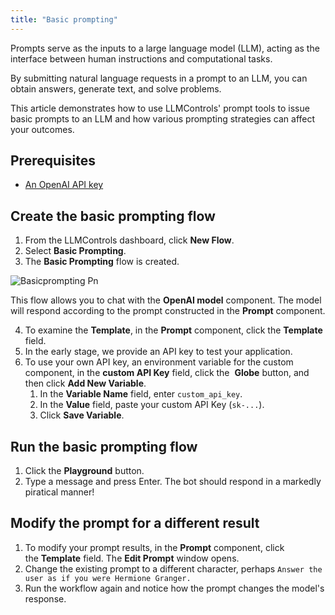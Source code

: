 ```yaml
---
title: "Basic prompting"
---
```


Prompts serve as the inputs to a large language model (LLM), acting as the interface between human instructions and computational tasks.

By submitting natural language requests in a prompt to an LLM, you can obtain answers, generate text, and solve problems.

This article demonstrates how to use LLMControls' prompt tools to issue basic prompts to an LLM and how various prompting strategies can affect your outcomes.

## **Prerequisites**[**​**](https://docs.langflow.org/basic-prompting#prerequisites)

- [An OpenAI API key](https://platform.openai.com/)

## **Create the basic prompting flow**[**​**](https://docs.langflow.org/basic-prompting#create-the-basic-prompting-flow)

1. From the LLMControls dashboard, click **New Flow**.
2. Select **Basic Prompting**.
3. The **Basic Prompting** flow is created.

![Basicprompting Pn](/images/basicprompting.png)

This flow allows you to chat with the **OpenAI model** component. The model will respond according to the prompt constructed in the **Prompt** component.

4. To examine the **Template**, in the **Prompt** component, click the **Template** field.
5. In the early stage, we provide an API key to test your application.
6. To use your own API key,  an environment variable for the custom component, in the **custom API Key** field, click the  **Globe** button, and then click **Add New Variable**.
   1. In the **Variable Name** field, enter `custom_api_key`.
   2. In the **Value** field, paste your custom API Key (`sk-...`).
   3. Click **Save Variable**.

## **Run the basic prompting flow**[**​**](https://docs.langflow.org/basic-prompting#run-the-basic-prompting-flow)

1. Click the **Playground** button.
2. Type a message and press Enter. The bot should respond in a markedly piratical manner\!

## **Modify the prompt for a different result**[**​**](https://docs.langflow.org/basic-prompting#modify-the-prompt-for-a-different-result)

1. To modify your prompt results, in the **Prompt** component, click the **Template** field. The **Edit Prompt** window opens.
2. Change the existing prompt to a different character, perhaps `Answer the user as if you were Hermione Granger.`
3. Run the workflow again and notice how the prompt changes the model's response.